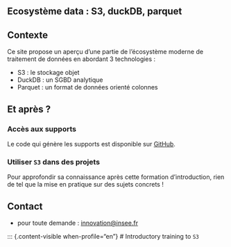 ::: {.content-visible when-profile="fr"}
# Ecosystème data : S3, duckDB, parquet

## Contexte

Ce site propose un aperçu d'une partie de l'écosystème moderne de traitement de données en abordant 3 technologies :  

* S3 : le stockage objet
* DuckDB : un SGBD analytique
* Parquet : un format de données orienté colonnes

## Et après ?

### Accès aux supports

Le code qui génère les supports est disponible sur [GitHub](https://github.com/InseeFrLab/formation-s3-initiation.git).

### Utiliser `S3` dans des projets

Pour approfondir sa connaissance après cette formation d'introduction, rien de tel que la mise en pratique sur des sujets concrets ! 

## Contact

- pour toute demande : [innovation@insee.fr]([innovation@insee.fr])
:::










::: {.content-visible when-profile="en"}
# Introductory training to `S3`

